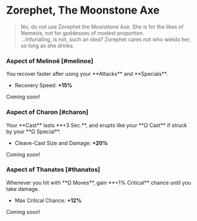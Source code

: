 
# Zorephet, The Moonstone Axe

> No; do not use Zorephet the Moonstone Axe. She is for the likes of Nemesis, not for goddesses of modest proportion.\
> ...Infuriating, is not, such an idea? Zorephet cares not who wields her, so long as she drinks.

### <TextHighlight type="epic">Aspect of Melinoë</TextHighlight> [#melinoe]

<Boon>
You recover faster after using your **Attacks** and **Specials**.

- Recovery Speed: **+15%**

</Boon>

Coming soon!

### <TextHighlight type="epic">Aspect of Charon</TextHighlight> [#charon]

<Boon>
Your **Cast** lasts **+3 Sec.**, and erupts like your **Ω Cast** if struck by your **Ω Special**.

- Cleave-Cast Size and Damage: **+20%**
</Boon>

Coming soon!

### <TextHighlight type="epic">Aspect of Thanatos</TextHighlight> [#thanatos]

<Boon>
Whenever you hit with **Ω Moves**, gain **+1% Critical** chance until you take damage.

- Max Critical Chance: **+12%**

</Boon>

Coming soon!
